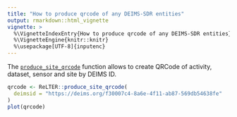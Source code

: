 ```yaml
---
title: "How to produce qrcode of any DEIMS-SDR entities"
output: rmarkdown::html_vignette
vignette: >
  %\VignetteIndexEntry{How to produce qrcode of any DEIMS-SDR entities}
  %\VignetteEngine{knitr::knitr}
  %\usepackage[UTF-8]{inputenc}
---
```


The [`produce_site_qrcode`](https://oggioniale.github.io/ReLTER/reference/produce_site_qrcode.html) function allows to create QRCode of activity, dataset, sensor and site by DEIMS ID.

```r
qrcode <- ReLTER::produce_site_qrcode(
  deimsid = "https://deims.org/f30007c4-8a6e-4f11-ab87-569db54638fe"
)
plot(qrcode)
```
